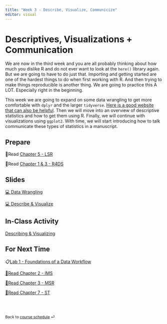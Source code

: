 ```yaml
---
title: "Week 3 - Describe, Visualize, Communicize"
editor: visual
---
```


# Descriptives, Visualizations + Communication

We are now in the third week and you are all probably thinking about how much you dislike R and do not ever want to look at the `here()` library again. But we are going to have to do just that. Importing and getting started are one of the hardest things to do when first working with R. And then trying to make things reproducible is another thing. We are going to practice this A LOT. Especially right in the beginning.

This week we are going to expand on some data wrangling to get more comfortable with `dplyr` and the larger `tidyverse`. [Here is a good website that can also be helpful](https://p4a.jhelvy.com/data-wrangling). Then we will move into an overview of descriptive statistics and how to get them using R. Finally, we will continue with visualizations using `ggplot2`. With time, we will start introducing how to talk communicate these types of statistics in a manuscript.

## Prepare

📖Read [Chapter 5 - LSR](https://learningstatisticswithr.com/book/){target="_blank"}

📖Read [Chapter 1 & 3 - R4DS](https://r4ds.hadley.nz/){target="_blank"}

## Slides

[💻 Data Wrangling](../slides/lec-3_wrangle.html){target="_blank"}

[💻 Describe & Visualize](../slides/lec-3_desc-viz.html){target="_blank"}

## In-Class Activity

[Describing & Visualizing](../class-activities/wk3_desc-viz.html)

## For Next Time

📋[Lab 1 - Foundations of a Data Workflow](../labs/lab-1_data-workflow.html)

[📖Read Chapter 2 - IMS](https://openintro-ims.netlify.app/){target="_blank"}

[📖Read Chapter 3 - MSR](https://www.modernstatisticswithr.com/){target="_blank"}

[📖Read Chapter 7 - ST](https://statsthinking21.github.io/statsthinking21-core-site/){target="_blank"}

<br><br>

::: {style="font-size: 0.875em;"}
Back to [course schedule](/ "Course schedule") ⏎
:::

